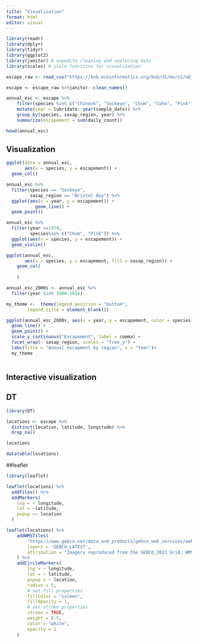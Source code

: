 ```yaml
---
title: "Visualization"
format: html
editor: visual
---
```


```r
library(readr)
library(dplyr)
library(tidyr)
library(ggplot2)
library(janitor) # expedite cleaning and exploring data
library(scales) # scale functions for visualization
```


```r
escape_raw <- read_csv("https://knb.ecoinformatics.org/knb/d1/mn/v2/object/urn%3Auuid%3Af119a05b-bbe7-4aea-93c6-85434dcb1c5e")
```

```r
escape <- escape_raw %>%janitor::clean_names()

```

```r
annual_esc <- escape %>%
    filter(species %in% c("Chinook", "Sockeye", "Chum", "Coho", "Pink")) %>%
    mutate(year = lubridate::year(sample_date)) %>%
    group_by(species, sasap_region, year) %>%
    summarize(escapement = sum(daily_count))

head(annual_esc)
```
## Visualization
```r
ggplot(data = annual_esc,
       aes(x = species, y = escapement)) + 
  geom_col()
```

```r
annual_esc %>% 
  filter(species == "Sockeye",
         sasap_region == "Bristol Bay") %>% 
  ggplot(aes(x = year, y = escapement)) +
           geom_line() +
  geom_point()
```

```r
annual_esc %>% 
  filter(year ==1974,
         species%in% c("Chum", "Pink")) %>% 
  ggplot(aes(x = species, y = escapement)) +
  geom_violin()
```

```r
ggplot(annual_esc,
       aes(x = species, y = escapement, fill = sasap_region)) +
    geom_col(
      
    )
```

```r
annual_esc_2000s <- annual_esc %>% 
  filter(year %in% 2000:2016)
```
```r
my_theme <-  theme(legend.position = "bottom",
        legend.title = element_blank())
```



```r
ggplot(annual_esc_2000s, aes(x = year, y = escapement, color = species)) +
  geom_line() +
  geom_point() +
  scale_y_continuous("Escapement", label = comma) +
  facet_wrap(~ sasap_region, scales = "free_y") +
  labs(title = "Annual escapment by region", x = "Year")+
  my_theme
 
```
## Interactive visualization

## DT
```r
library(DT)
```
```r
locations <- escape %>% 
  distinct(location, latitude, longitude) %>% 
  drop_na()

locations
```
```r
datatable(locations)
```


##leaflet
```r
library(leaflet)

```
```r
leaflet(locations) %>% 
  addTiles() %>% 
  addMarkers(
    lng = ~ longitude,
    lat = ~latitude, 
    popup =~ location
  )
```

```r
leaflet(locations) %>%
    addWMSTiles(
        "https://www.gebco.net/data_and_products/gebco_web_services/web_map_service/mapserv?request=getmap&service=wms&BBOX=-90,-180,90,360&crs=EPSG:4326&format=image/jpeg&layers=gebco_latest&width=1200&height=600&version=1.3.0",
        layers = 'GEBCO_LATEST',
        attribution = "Imagery reproduced from the GEBCO_2022 Grid, WMS 1.3.0 GetMap, www.gebco.net"
    ) %>%
    addCircleMarkers(
        lng = ~ longitude,
        lat = ~ latitude,
        popup = ~ location,
        radius = 5,
        # set fill properties
        fillColor = "salmon",
        fillOpacity = 1,
        # set stroke properties
        stroke = TRUE,
        weight = 0.5,
        color = "white",
        opacity = 1
    )
```















